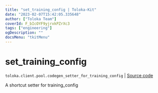 ```yaml
---
title: "set_training_config | Toloka-Kit"
date: "2023-02-07T15:42:05.335648"
author: ["Toloka Team"]
coverId: F_bIcOYF9yjrxkPZrXc3
tags: ["engineering"]
ogDescription: ""
docsMenu: "tkitMenu"
---
```


# set_training_config
`toloka.client.pool.codegen_setter_for_training_config` | [Source code](https://github.com/Toloka/toloka-kit/blob/v1.1.3/src/client/pool/__init__.py#L0)

A shortcut setter for training_config